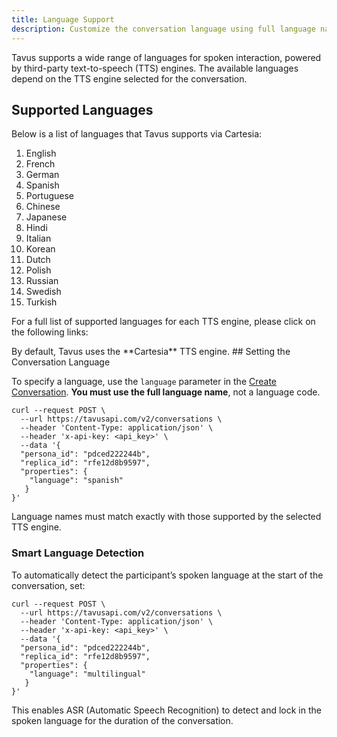 ```yaml
---
title: Language Support
description: Customize the conversation language using full language names supported by Tavus TTS engines.
---
```


Tavus supports a wide range of languages for spoken interaction, powered by third-party text-to-speech (TTS) engines. The available languages depend on the TTS engine selected for the conversation.

## Supported Languages
Below is a list of languages that Tavus supports via Cartesia:
1. English
2. French
3. German
4. Spanish
5. Portuguese
6. Chinese
7. Japanese
8. Hindi
9. Italian
10. Korean
11. Dutch
12. Polish
13. Russian
14. Swedish
15. Turkish

For a full list of supported languages for each TTS engine, please click on the following links:
<CardGroup cols={3}>
  <Card title="Cartesia (default)" icon="c" href="https://docs.cartesia.ai/2024-11-13/build-with-cartesia/models/tts#language-support" cta="View supported languages"/>

  <Card title="ElevenLabs" icon="tally-2" href="https://elevenlabs.io/docs/capabilities/text-to-speech#supported-languages" cta="View supported languages"/>

  <Card title="PlayHT" icon="headset" href="https://docs.play.ai/api-reference/text-to-speech/endpoints/v1/list-voices#response-language" cta="View supported languages"/>
</CardGroup>


<Note>  
By default, Tavus uses the **Cartesia** TTS engine.
</Note>
## Setting the Conversation Language

To specify a language, use the `language` parameter in the <a href="/api-reference/conversations/create-conversation" target="_blank" rel="noopener noreferrer">Create Conversation</a>. **You must use the full language name**, not a language code.

```shell cURL {9}
curl --request POST \
  --url https://tavusapi.com/v2/conversations \
  --header 'Content-Type: application/json' \
  --header 'x-api-key: <api_key>' \
  --data '{
  "persona_id": "pdced222244b",
  "replica_id": "rfe12d8b9597",
  "properties": {
    "language": "spanish"
   }
}'
```

<Note>
Language names must match exactly with those supported by the selected TTS engine.
</Note>

### Smart Language Detection

To automatically detect the participant’s spoken language at the start of the conversation, set:

```shell cURL {9}
curl --request POST \
  --url https://tavusapi.com/v2/conversations \
  --header 'Content-Type: application/json' \
  --header 'x-api-key: <api_key>' \
  --data '{
  "persona_id": "pdced222244b",
  "replica_id": "rfe12d8b9597",
  "properties": {
    "language": "multilingual"
   }
}'
```

This enables ASR (Automatic Speech Recognition) to detect and lock in the spoken language for the duration of the conversation.

